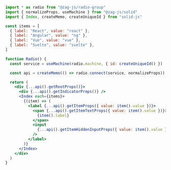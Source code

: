 ```jsx
import * as radio from "@zag-js/radio-group"
import { normalizeProps, useMachine } from "@zag-js/solid"
import { Index, createMemo, createUniqueId } from "solid-js"

const items = [
  { label: "React", value: "react" },
  { label: "Angular", value: "ng" },
  { label: "Vue", value: "vue" },
  { label: "Svelte", value: "svelte" },
]

function Radio() {
  const service = useMachine(radio.machine, { id: createUniqueId() })

  const api = createMemo(() => radio.connect(service, normalizeProps))

  return (
    <div {...api().getRootProps()}>
      <div {...api().getIndicatorProps()} />
      <Index each={items}>
        {(item) => (
          <label {...api().getItemProps({ value: item().value })}>
            <span {...api().getItemTextProps({ value: item().value })}>
              {item().label}
            </span>
            <input
              {...api().getItemHiddenInputProps({ value: item().value })}
            />
          </label>
        )}
      </Index>
    </div>
  )
}
```
